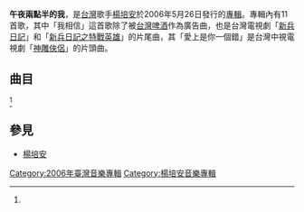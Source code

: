 {{Album infobox | <!-- See Wikipedia:WikiProject_Albums -->
|  Name        = 午夜兩點半的我
|  Type        = [[專輯|專輯]]
|  Artist      = [[楊培安|楊培安]]
|  Cover       = 午夜兩點半的我.jpg
|  Background  = 
|  Released    = 2006年5月26日
|  Recorded    = 
|  Genre       = [[華語流行音樂|華語流行音樂]]
|  Label       = 
|  This album  = 
|  Next album  = 
}}

'''午夜兩點半的我'''，是[[台灣|台灣]]歌手[[楊培安|楊培安]]於2006年5月26日發行的[[專輯|專輯]]。專輯內有11首歌，其中「我相信」這首歌除了被[[台灣啤酒|台灣啤酒]]作為廣告曲，也是台灣電視劇「[[新兵日記|新兵日記]]」和「[[新兵日記之特戰英雄|新兵日記之特戰英雄]]」的片尾曲，其「愛上是你一個錯」是台灣中視電視劇「[[神雕俠侶|神雕俠侶]]」的片頭曲。

==曲目==
<ref name="isrc"/>
{{Tracklist

| title1 = 我相信 
| music1 = [[陳國華_(音樂人)|陳國華]]
| lyrics1 = [[劉虞瑞|劉虞瑞]]
| arranger1 = [[陳國華_(音樂人)|陳國華]]
| longnote1 = 首波主打<br />2006年台灣啤酒廣告推廣曲<br />[[新兵日記|新兵日記]]片尾曲<br />[[第五空間|第五空間]]片尾曲<br />[[畢業時刻|畢業時刻]]片尾曲<br />[[新兵日記之特戰英雄|新兵日記之特戰英雄]]片尾曲
| length1 = 4:07

| title2 = 這該死的愛
| music2 = [[陳國華_(音樂人)|陳國華]]
| lyrics2 = [[楊培安|楊培安]]
| arranger2 = [[陳國華_(音樂人)|陳國華]]
| longnote2 = 第四主打<br />[[這該死的愛|這該死的愛]]片頭曲
| length2 = 4:13

| title3 = 午夜兩點半的我	
| music3 =[[陳國華_(音樂人)|陳國華]]
| lyrics3 = [[楊培安|楊培安]]
| arranger3 = [[陳國華_(音樂人)|陳國華]]
| longnote3 = 第三主打<br />[[新兵日記|新兵日記]]插曲
| length3 = 4:11

| title4 = 下雨天	
| music4 = [[Michael_Franks|Michael Franks]]
| lyrics4 = [[劉虞瑞|劉虞瑞]]
| arranger4 = [[Michael_Franks|Michael Franks]]
| longnote4 = 
| length4 = 6:47

| title5 = 天天都想你
| music5 = [[陳國華_(音樂人)|陳國華]]
| lyrics5 = [[楊培安|楊培安]]
| arranger5 = [[陳國華_(音樂人)|陳國華]]
| longnote5 = 第六主打
| length5 = 4:04

| title6 = 男人心
| music6 = [[陳國華_(音樂人)|陳國華]]
| lyrics6 = [[楊培安|楊培安]]
| arranger6 = [[陳國華_(音樂人)|陳國華]]
| longnote6 = 第五主打<br />[[這該死的愛|這該死的愛]]片尾曲
| length6 = 4:32

| title7 = 只有我做得到	
| music7 = [[陳國華_(音樂人)|陳國華]]
| lyrics7 = [[劉虞瑞|劉虞瑞]]
| arranger7 = [[陳國華_(音樂人)|陳國華]]
| longnote7 = 2017 台北世大運 宣傳曲<br />[[飛行少年|飛行少年]]插曲
| length7 = 3:35

| title8 = 因為你…因為愛…
| music8 = [[Whitten_Danny|Whitten Danny]]
| lyrics8 = [[楊培安|楊培安]]
| arranger8 = [[Whitten_Danny|Whitten Danny]]
| longnote8 = 
| length8 = 5:04

| title9 = 愛上你是一個錯
| music9 = [[陳國華_(音樂人)|陳國華]]
| lyrics9 = [[陳國華_(音樂人)|陳國華]]
| arranger9 = [[陳國華_(音樂人)|陳國華]]
| longnote9 = 第二主打<br />2006年[[中視|中視]]-[[神鵰俠侶_(2006年電視劇)|神鵰俠侶]]片頭曲
| length9 = 4:05

| title10 = 風中的羽翼
| music10 = [[陳國華_(音樂人)|陳國華]]
| lyrics10 = [[陳國華_(音樂人)|陳國華]]
| arranger10 = [[陳國華_(音樂人)|陳國華]]
| longnote10 = [[飛行少年|飛行少年]]插曲
| length10 = 4:27

| title11 = 今宵多珍重 		
| music11 = [[王福齡|王福齡]]
| lyrics11 = [[馮鳳三|馮鳳三]]
| arranger11 = [[陳國華_(音樂人)|陳國華]]
| longnote11 = 
| length11 = 3:49

| total_length = 41:34
}}

==參見==
*[[楊培安|楊培安]]

[[Category:2006年臺灣音樂專輯|Category:2006年臺灣音樂專輯]]
[[Category:楊培安音樂專輯|Category:楊培安音樂專輯]]
